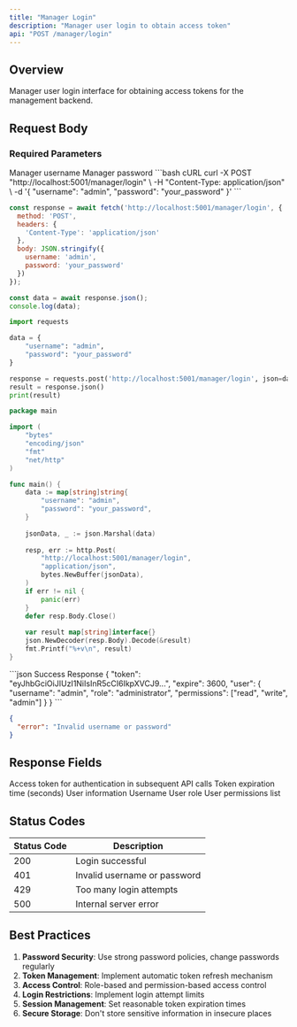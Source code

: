 ```yaml
---
title: "Manager Login"
description: "Manager user login to obtain access token"
api: "POST /manager/login"
---
```


## Overview

Manager user login interface for obtaining access tokens for the management backend.

## Request Body

### Required Parameters

<ParamField body="username" type="string" required>
Manager username
</ParamField>

<ParamField body="password" type="string" required>
Manager password
</ParamField>

<RequestExample>
```bash cURL
curl -X POST "http://localhost:5001/manager/login" \
  -H "Content-Type: application/json" \
  -d '{
    "username": "admin",
    "password": "your_password"
  }'
```

```javascript JavaScript
const response = await fetch('http://localhost:5001/manager/login', {
  method: 'POST',
  headers: {
    'Content-Type': 'application/json'
  },
  body: JSON.stringify({
    username: 'admin',
    password: 'your_password'
  })
});

const data = await response.json();
console.log(data);
```

```python Python
import requests

data = {
    "username": "admin",
    "password": "your_password"
}

response = requests.post('http://localhost:5001/manager/login', json=data)
result = response.json()
print(result)
```

```go Go
package main

import (
    "bytes"
    "encoding/json"
    "fmt"
    "net/http"
)

func main() {
    data := map[string]string{
        "username": "admin",
        "password": "your_password",
    }
    
    jsonData, _ := json.Marshal(data)
    
    resp, err := http.Post(
        "http://localhost:5001/manager/login",
        "application/json",
        bytes.NewBuffer(jsonData),
    )
    if err != nil {
        panic(err)
    }
    defer resp.Body.Close()
    
    var result map[string]interface{}
    json.NewDecoder(resp.Body).Decode(&result)
    fmt.Printf("%+v\n", result)
}
```
</RequestExample>

<ResponseExample>
```json Success Response
{
  "token": "eyJhbGciOiJIUzI1NiIsInR5cCI6IkpXVCJ9...",
  "expire": 3600,
  "user": {
    "username": "admin",
    "role": "administrator",
    "permissions": ["read", "write", "admin"]
  }
}
```

```json Error Response
{
  "error": "Invalid username or password"
}
```
</ResponseExample>

## Response Fields

<ResponseField name="token" type="string" required>
Access token for authentication in subsequent API calls
</ResponseField>

<ResponseField name="expire" type="integer" required>
Token expiration time (seconds)
</ResponseField>

<ResponseField name="user" type="object" required>
User information
<Expandable title="user fields">
<ResponseField name="user.username" type="string">
Username
</ResponseField>
<ResponseField name="user.role" type="string">
User role
</ResponseField>
<ResponseField name="user.permissions" type="array">
User permissions list
</ResponseField>
</Expandable>
</ResponseField>

## Status Codes

| Status Code | Description |
|-------------|-------------|
| 200 | Login successful |
| 401 | Invalid username or password |
| 429 | Too many login attempts |
| 500 | Internal server error |

## Best Practices

1. **Password Security**: Use strong password policies, change passwords regularly
2. **Token Management**: Implement automatic token refresh mechanism
3. **Access Control**: Role-based and permission-based access control
4. **Login Restrictions**: Implement login attempt limits
5. **Session Management**: Set reasonable token expiration times
6. **Secure Storage**: Don't store sensitive information in insecure places
